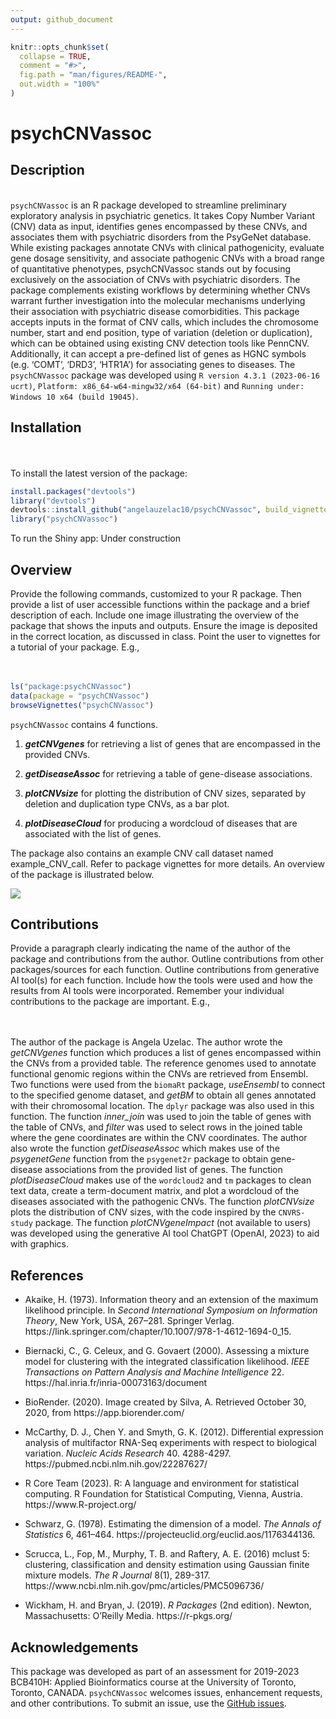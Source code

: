 ```yaml
---
output: github_document
---
```


<!-- README.md is generated from README.Rmd. Please edit that file -->

```r
knitr::opts_chunk$set(
  collapse = TRUE,
  comment = "#>",
  fig.path = "man/figures/README-",
  out.width = "100%"
)
```
# psychCNVassoc

## Description

<br>
`psychCNVassoc` is an R package developed to streamline preliminary exploratory analysis in psychiatric genetics. It takes Copy Number Variant (CNV) data as input, identifies genes encompassed by these CNVs, and associates them with psychiatric disorders from the PsyGeNet database. While existing packages annotate CNVs with clinical pathogenicity, evaluate gene dosage sensitivity, and associate pathogenic CNVs with a broad range of quantitative phenotypes, psychCNVassoc stands out by focusing exclusively on the association of CNVs with psychiatric disorders. The package complements existing workflows by determining whether CNVs warrant further investigation into the molecular mechanisms underlying their association with psychiatric disease comorbidities. This package accepts inputs in the format of CNV calls, which includes the chromosome number, start and end position, type of variation (deletion or duplication), which can be obtained using existing CNV detection tools like PennCNV. Additionally, it can accept a pre-defined list of genes as HGNC symbols (e.g. ‘COMT’, ‘DRD3’, 'HTR1A') for associating genes to diseases. The `psychCNVassoc` package was developed using `R version 4.3.1 (2023-06-16 ucrt)`, `Platform: x86_64-w64-mingw32/x64 (64-bit)` and `Running under: Windows 10 x64 (build 19045)`.


## Installation

<br>
<br>
To install the latest version of the package:
```r
install.packages("devtools")
library("devtools")
devtools::install_github("angelauzelac10/psychCNVassoc", build_vignettes = TRUE)
library("psychCNVassoc")
```


To run the Shiny app:
Under construction

## Overview

Provide the following commands, customized to your R package. Then provide a list of user accessible functions within the package and a brief description of each. Include one image illustrating the overview of the package that shows the inputs and outputs. Ensure the image is deposited in the correct location, as discussed in class. Point the user to vignettes for a tutorial of your package. E.g., 
<br>
<br>
<br>

```r
ls("package:psychCNVassoc")
data(package = "psychCNVassoc") 
browseVignettes("psychCNVassoc")
```

`psychCNVassoc` contains 4 functions.

1.  ***getCNVgenes*** for retrieving a list of genes that are encompassed in the
provided CNVs.

2.  ***getDiseaseAssoc*** for retrieving a table of gene-disease associations.

3.  ***plotCNVsize*** for plotting the distribution of CNV sizes, separated by deletion and duplication type CNVs, as a bar plot. 

4.  ***plotDiseaseCloud*** for producing a wordcloud of diseases that are associated
with the list of genes. 

The package also contains an example CNV call dataset named example_CNV_call. Refer to package vignettes for more details. An overview of the package is illustrated below. 

![](./inst/extdata/example.png)

## Contributions

Provide a paragraph clearly indicating the name of the author of the package and contributions from the author. Outline contributions from other packages/sources for each function. Outline contributions from generative AI tool(s) for each function. Include how the tools were used and how the results from AI tools were incorporated. Remember your individual contributions to the package are important. E.g., 
<br>
<br>
<br>

The author of the package is Angela Uzelac. The author wrote the *getCNVgenes* function which produces a list of genes encompassed within the CNVs from a provided table. The reference genomes used to annotate functional genomic regions within the CNVs are retrieved from Ensembl. Two functions were used from the `biomaRt` package,
*useEnsembl* to connect to the specified genome dataset, and *getBM* to obtain all genes annotated with their chromosomal location. The `dplyr` package was also used in this function. The function *inner_join* was used to join the table of genes with the table of CNVs, and *filter* was used to select rows in the joined table where the gene coordinates are within the CNV coordinates. The author also wrote the function *getDiseaseAssoc* which makes use of the *psygenetGene* function from the `psygenet2r` package to obtain gene-disease associations from the provided list of genes. The function *plotDiseaseCloud* makes use of the `wordcloud2` and `tm` packages to clean text data, create a term-document matrix, and plot a wordcloud of the diseases associated with the pathogenic CNVs. The function *plotCNVsize* plots the distribution of CNV sizes, with the code inspired by the `CNVRS-study` package. The function *plotCNVgeneImpact* (not available to users) was developed using the generative AI tool ChatGPT (OpenAI, 2023) to aid with graphics.

## References

- Akaike, H. (1973). Information theory and an extension of the maximum likelihood principle. In *Second International Symposium on Information Theory*, New York, USA, 267–281. Springer Verlag. https://link.springer.com/chapter/10.1007/978-1-4612-1694-0_15.

- Biernacki, C., G. Celeux, and G. Govaert (2000). Assessing a mixture model for clustering with the integrated classification likelihood. *IEEE Transactions on Pattern Analysis and Machine Intelligence* 22. https://hal.inria.fr/inria-00073163/document

- BioRender. (2020). Image created by Silva, A. Retrieved October 30, 2020, from https://app.biorender.com/

- McCarthy, D. J., Chen Y. and Smyth, G. K. (2012). Differential expression analysis of multifactor RNA-Seq experiments with respect to biological variation. *Nucleic Acids Research* 40. 4288-4297.
https://pubmed.ncbi.nlm.nih.gov/22287627/

- R Core Team (2023). R: A language and environment for statistical computing. R Foundation for Statistical Computing, Vienna, Austria. https://www.R-project.org/

- Schwarz, G. (1978). Estimating the dimension of a model. *The Annals of Statistics* 6, 461–464. https://projecteuclid.org/euclid.aos/1176344136.

- Scrucca, L., Fop, M., Murphy, T. B. and Raftery, A. E. (2016) mclust 5: clustering, classification and density estimation using Gaussian finite mixture models. *The R Journal* 8(1), 289-317. 
https://www.ncbi.nlm.nih.gov/pmc/articles/PMC5096736/ 

- Wickham, H. and Bryan, J. (2019). *R Packages* (2nd edition). Newton, Massachusetts: O'Reilly Media. https://r-pkgs.org/


## Acknowledgements

This package was developed as part of an assessment for 2019-2023 BCB410H: Applied Bioinformatics course at the University of Toronto, Toronto, CANADA. `psychCNVassoc` welcomes issues, enhancement requests, and other contributions. To submit an issue, use the [GitHub issues](https://github.com/angelauzelac10/psychCNVassoc/issues).

